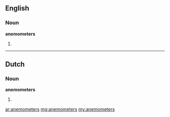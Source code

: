 ==English==

===Noun===
'''anemometers'''

# {{plural of|[[anemometer]]}}

----

==Dutch==

===Noun===
'''anemometers''' 

# {{plural of|[[anemometer#Dutch|anemometer]]|lang=nl}}

[[ar:anemometers]]
[[mg:anemometers]]
[[my:anemometers]]